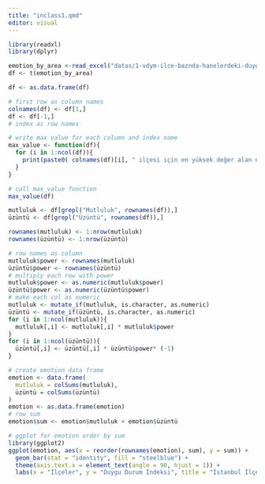 ```yaml
---
title: "inclass1.qmd"
editor: visual
---
```


```r
library(readxl)
library(dplyr)
```

```r
emotion_by_area <-read_excel("datas/1-vdym-ilce-baznda-hanelerdeki-duygu-durum-istatistikleri.xlsx")
df <- t(emotion_by_area)
```

```r
df <- as.data.frame(df)
```

```r
# first row as column names
colnames(df) <- df[1,]
df <- df[-1,]
# index as row names
```

```r
# write max value for each column and index name
max_value <- function(df){
  for (i in 1:ncol(df)){
    print(paste0( colnames(df)[i], " ilçesi için en yüksek değer alan değerlendirme ", rownames(df)[which.max(df[,i])]))
  }
}

```

```r
# call max_value function
max_value(df)
```

```r
mutluluk <- df[grepl("Mutluluk", rownames(df)),]
üzüntü <- df[grepl("Üzüntü", rownames(df)),]

```

```r

rownames(mutluluk) <- 1:nrow(mutluluk)
rownames(üzüntü) <- 1:nrow(üzüntü)

```

```r
# row names as column
mutluluk$power <- rownames(mutluluk)
üzüntü$power <- rownames(üzüntü)
# multiply each row with power
mutluluk$power <- as.numeric(mutluluk$power)
üzüntü$power <- as.numeric(üzüntü$power)
# make each col as numeric
mutluluk <- mutate_if(mutluluk, is.character, as.numeric)
üzüntü <- mutate_if(üzüntü, is.character, as.numeric)
for (i in 1:ncol(mutluluk)){
  mutluluk[,i] <- mutluluk[,i] * mutluluk$power
}
for (i in 1:ncol(üzüntü)){
  üzüntü[,i] <- üzüntü[,i] * üzüntü$power* (-1)
}
```

```r
# create emotion data frame
emotion <- data.frame(
  mutluluk = colSums(mutluluk),
  üzüntü = colSums(üzüntü)
)
emotion <- as.data.frame(emotion)
# row sum
emotion$sum <- emotion$mutluluk + emotion$üzüntü

# ggplot for emotion order by sum
library(ggplot2)
ggplot(emotion, aes(x = reorder(rownames(emotion), sum), y = sum)) +
  geom_bar(stat = "identity", fill = "steelblue") +
  theme(axis.text.x = element_text(angle = 90, hjust = 1)) +
  labs(x = "İlçeler", y = "Duygu Durum İndeksi", title = "İstanbul İlçelerine Göre Duygu Durum İndeksi")
```

```         
```
